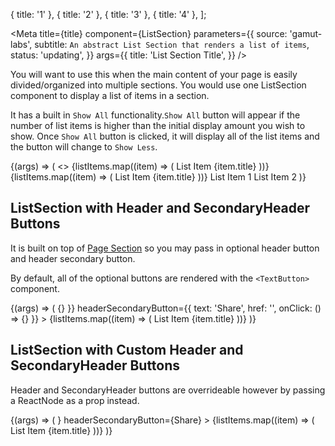 

  { title: '1' },
  { title: '2' },
  { title: '3' },
  { title: '4' },
];

<Meta
  title={title}
  component={ListSection}
  parameters={{
    source: 'gamut-labs',
    subtitle: `An abstract List Section that renders a list of items`,
    status: 'updating',
  }}
  args={{
    title: 'List Section Title',
  }}
/>

You will want to use this when the main content of your page is easily divided/organized into multiple sections. You would use one ListSection component to display a list of items in a section.

It has a built in `Show All` functionality.`Show All` button will appear if the number of list items is higher than the initial display amount you wish to show. Once `Show All` button is clicked, it will display all of the list items and the button will change to `Show Less`.

<Canvas>
  <Story name="ListSection">
    {(args) => (
      <>
        <ListSection {...args} title="List Section 1">
          {listItems.map((item) => (
            <Card>List Item {item.title}</Card>
          ))}
        </ListSection>
        <ListSection {...args} title="List Section 2" initialDisplayAmount={2}>
          {listItems.map((item) => (
            <Card>List Item {item.title}</Card>
          ))}
        </ListSection>
        <ListSection {...args} title="List Section 3" initialDisplayAmount={2}>
          <Card>List Item 1</Card>
          <Card>List Item 2</Card>
        </ListSection>
      </>
    )}
  </Story>
</Canvas>

<PropsTable story="ListSection" />

## ListSection with Header and SecondaryHeader Buttons

It is built on top of [Page Section](https://gamut.codecademy.com/storybook/?path=/docs/molecules-pagesection--page-section) so you may pass in optional header button and header secondary button.

By default, all of the optional buttons are rendered with the `<TextButton>` component.

<Canvas>
  <Story name="ListSection with Header and SecondaryHeader Buttons">
    {(args) => (
      <ListSection
        {...args}
        title="List Section 1"
        headerButton={{ text: 'Edit', href: '', onClick: () => {} }}
        headerSecondaryButton={{ text: 'Share', href: '', onClick: () => {} }}
      >
        {listItems.map((item) => (
          <Card>List Item {item.title}</Card>
        ))}
      </ListSection>
    )}
  </Story>
</Canvas>

## ListSection with Custom Header and SecondaryHeader Buttons

Header and SecondaryHeader buttons are overrideable however by passing a ReactNode as a prop instead.

<Canvas>
  <Story name="ListSection with custom Header and SecondaryHeader Buttons">
    {(args) => (
      <ListSection
        {...args}
        title="List Section 1"
        headerButton={<IconButton icon={SearchIcon} />}
        headerSecondaryButton={<FillButton>Share</FillButton>}
      >
        {listItems.map((item) => (
          <Card>List Item {item.title}</Card>
        ))}
      </ListSection>
    )}
  </Story>
</Canvas>

